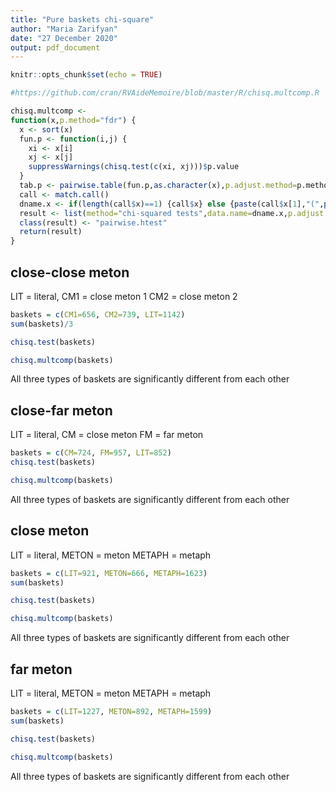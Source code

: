 ```yaml
---
title: "Pure baskets chi-square"
author: "Maria Zarifyan"
date: "27 December 2020"
output: pdf_document
---
```


```r
knitr::opts_chunk$set(echo = TRUE)
```

```r
#https://github.com/cran/RVAideMemoire/blob/master/R/chisq.multcomp.R

chisq.multcomp <-
function(x,p.method="fdr") {
  x <- sort(x)
  fun.p <- function(i,j) {
    xi <- x[i]
    xj <- x[j]
    suppressWarnings(chisq.test(c(xi, xj)))$p.value
  }
  tab.p <- pairwise.table(fun.p,as.character(x),p.adjust.method=p.method)
  call <- match.call()
  dname.x <- if(length(call$x)==1) {call$x} else {paste(call$x[1],"(",paste(call$x[-1],collapse=","),")",sep="")}
  result <- list(method="chi-squared tests",data.name=dname.x,p.adjust.method=p.method,p.value=tab.p)
  class(result) <- "pairwise.htest"
  return(result)
}
```


## close-close meton
LIT = literal, 
CM1 = close meton 1
CM2 = close meton 2
```r
baskets = c(CM1=656, CM2=739, LIT=1142)
sum(baskets)/3
```

```r
chisq.test(baskets)
```
```r
chisq.multcomp(baskets)
```
All three types of baskets are significantly different from each other 

## close-far meton
LIT = literal, 
CM = close meton 
FM = far meton 
```r
baskets = c(CM=724, FM=957, LIT=852)
chisq.test(baskets)
```

```r
chisq.multcomp(baskets)
```
All three types of baskets are significantly different from each other 

## close meton
LIT = literal, 
METON = meton
METAPH = metaph
```r
baskets = c(LIT=921, METON=666, METAPH=1623)
sum(baskets)
```
```r
chisq.test(baskets)
```
```r
chisq.multcomp(baskets)
```
All three types of baskets are significantly different from each other 

## far meton
LIT = literal, 
METON = meton
METAPH = metaph
```r
baskets = c(LIT=1227, METON=892, METAPH=1599)
sum(baskets)
```
```r
chisq.test(baskets)
```

```r
chisq.multcomp(baskets)
```
All three types of baskets are significantly different from each other 
